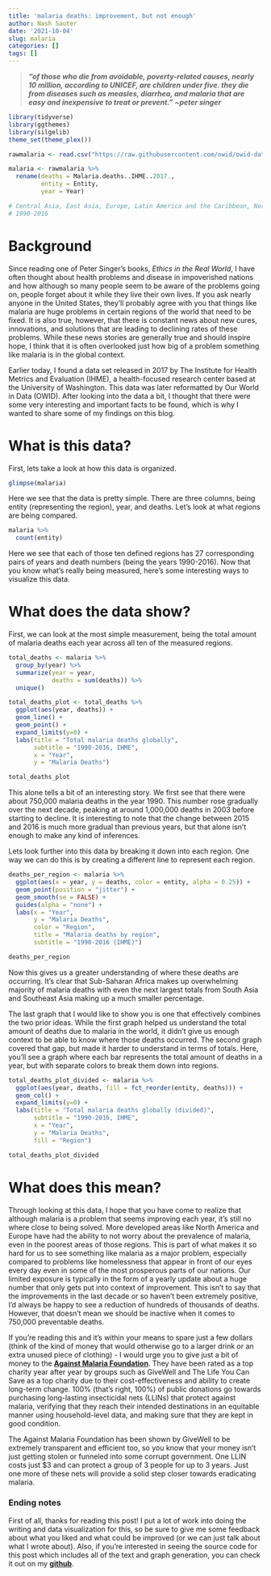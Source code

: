 ```yaml
---
title: 'malaria deaths: improvement, but not enough'
author: Nash Sauter
date: '2021-10-04'
slug: malaria
categories: []
tags: []
---
```

> ***"of those who die from avoidable, poverty-related causes, nearly 10 million, according to UNICEF, are children under five. they die from diseases such as measles, diarrhea, and malaria that are easy and inexpensive to treat or prevent." ~peter singer***

```r
library(tidyverse)
library(ggthemes)
library(silgelib)
theme_set(theme_plex())

rawmalaria <- read.csv("https://raw.githubusercontent.com/owid/owid-datasets/master/datasets/Malaria%20deaths%20by%20region%20(IHME%2C%202017)/Malaria%20deaths%20by%20region%20(IHME%2C%202017).csv")
```

```r
malaria <- rawmalaria %>%
  rename(deaths = Malaria.deaths..IHME..2017.,
         entity = Entity,
         year = Year)

# Central Asia, East Asia, Europe, Latin America and the Caribbean, North Africa and Middle East, North America, Oceania
# 1990-2016
```

# Background
Since reading one of Peter Singer's books, *Ethics in the Real World*, I have often thought about health problems and disease in impoverished nations and how although so many people seem to be aware of the problems going on, people forget about it while they live their own lives.
If you ask nearly anyone in the United States, they'll probably agree with you that things like malaria are huge problems in certain regions of the world that need to be fixed.
It is also true, however, that there is constant news about new cures, innovations, and solutions that are leading to declining rates of these problems.
While these news stories are generally true and should inspire hope, I think that it is often overlooked just how big of a problem something like malaria is in the global context.

Earlier today, I found a data set released in 2017 by The Institute for Health Metrics and Evaluation (IHME), a health-focused research center based at the University of Washington.
This data was later reformatted by Our World in Data (OWID).
After looking into the data a bit, I thought that there were some very interesting and important facts to be found, which is why I wanted to share some of my findings on this blog.

# What is this data?
First, lets take a look at how this data is organized. 
```r
glimpse(malaria)
```
Here we see that the data is pretty simple. 
There are three columns, being entity (representing the region), year, and deaths.
Let's look at what regions are being compared.
```r
malaria %>%
  count(entity)
```
Here we see that each of those ten defined regions has 27 corresponding pairs of years and death numbers (being the years 1990-2016).
Now that you know what's really being measured, here's some interesting ways to visualize this data.

# What does the data show?
First, we can look at the most simple measurement, being the total amount of malaria deaths each year across all ten of the measured regions.

```r
total_deaths <- malaria %>%
  group_by(year) %>%
  summarize(year = year,
            deaths = sum(deaths)) %>%
  unique()

total_deaths_plot <- total_deaths %>%
  ggplot(aes(year, deaths)) +
  geom_line() +
  geom_point() +
  expand_limits(y=0) +
  labs(title = "Total malaria deaths globally",
       subtitle = "1990-2016, IHME",
       x = "Year",
       y = "Malaria Deaths")

total_deaths_plot
```
This alone tells a bit of an interesting story.
We first see that there were about 750,000 malaria deaths in the year 1990.
This number rose gradually over the next decade, peaking at around 1,000,000 deaths in 2003 before starting to decline.
It is interesting to note that the change between 2015 and 2016 is much more gradual than previous years, but that alone isn't enough to make any kind of inferences.

Lets look further into this data by breaking it down into each region.
One way we can do this is by creating a different line to represent each region.

```r
deaths_per_region <- malaria %>%
  ggplot(aes(x = year, y = deaths, color = entity, alpha = 0.25)) +
  geom_point(position = "jitter") +
  geom_smooth(se = FALSE) +
  guides(alpha = "none") +
  labs(x = "Year",
       y = "Malaria Deaths",
       color = "Region",
       title = "Malaria deaths by region",
       subtitle = "1990-2016 (IHME)")

deaths_per_region
```
Now this gives us a greater understanding of where these deaths are occurring.
It's clear that Sub-Saharan Africa makes up overwhelming majority of malaria deaths with even the next largest totals from South Asia and Southeast Asia making up a much smaller percentage.

The last graph that I would like to show you is one that effectively combines the two prior ideas. While the first graph helped us understand the total amount of deaths due to malaria in the world, it didn't give us enough context to be able to know where those deaths occurred.
The second graph covered that gap, but made it harder to understand in terms of totals.
Here, you'll see a graph where each bar represents the total amount of deaths in a year, but with separate colors to break them down into regions.

```r
total_deaths_plot_divided <- malaria %>%
  ggplot(aes(year, deaths, fill = fct_reorder(entity, deaths))) +
  geom_col() +
  expand_limits(y=0) +
  labs(title = "Total malaria deaths globally (divided)",
       subtitle = "1990-2016, IHME",
       x = "Year",
       y = "Malaria Deaths",
       fill = "Region")

total_deaths_plot_divided
``` 

# What does this mean?
Through looking at this data, I hope that you have come to realize that although malaria is a problem that seems improving each year, it's still no where close to being solved.
More developed areas like North America and Europe have had the ability to not worry about the prevalence of malaria, even in the poorest areas of those regions.
This is part of what makes it so hard for us to see something like malaria as a major problem, especially compared to problems like homelessness that appear in front of our eyes every day even in some of the most prosperous parts of our nations.
Our limited exposure is typically in the form of a yearly update about a huge number that only gets put into context of improvement.
This isn't to say that the improvements in the last decade or so haven't been extremely positive, I'd always be happy to see a reduction of hundreds of thousands of deaths.
However, that doesn't mean we should be inactive when it comes to 750,000 preventable deaths.

If you're reading this and it's within your means to spare just a few dollars (think of the kind of money that would otherwise go to a larger drink or an extra unused piece of clothing) - I would urge you to give just a bit of money to the [**Against Malaria Foundation**](https://www.againstmalaria.com/).
They have been rated as a top charity year after year by groups such as GiveWell and The Life You Can Save as a top charity due to their cost-effectiveness and ability to create long-term change.
100% (that's right, 100%) of public donations go towards purchasing long-lasting insecticidal nets (LLINs) that protect against malaria, verifying that they reach their intended destinations in an equitable manner using household-level data, and making sure that they are kept in good condition.

The Against Malaria Foundation has been shown by GiveWell to be extremely transparent and efficient too, so you know that your money isn't just getting stolen or funneled into some corrupt government.
One LLIN costs just $3 and can protect a group of 3 people for up to 3 years.
Just one more of these nets will provide a solid step closer towards eradicating malaria.

### Ending notes
First of all, thanks for reading this post!
I put a lot of work into doing the writing and data visualization for this, so be sure to give me some feedback about what you liked and what could be improved (or we can just talk about what I wrote about).
Also, if you're interested in seeing the source code for this post which includes all of the text and graph generation, you can check it out on my [**github**](https://github.com/nashsauter1/rblog/blob/main/content/post/2021-10-04-malaria/index.Rmd).
